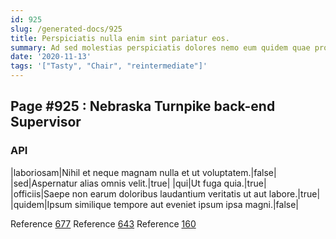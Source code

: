 ```yaml
---
id: 925
slug: /generated-docs/925
title: Perspiciatis nulla enim sint pariatur eos.
summary: Ad sed molestias perspiciatis dolores nemo eum quidem quae provident.
date: '2020-11-13'
tags: '["Tasty", "Chair", "reintermediate"]'
---
```

## Page #925 : Nebraska Turnpike back-end Supervisor
<Partial />

### API

|laboriosam|Nihil et neque magnam nulla et ut voluptatem.|false|
|sed|Aspernatur alias omnis velit.|true|
|qui|Ut fuga quia.|true|
|officiis|Saepe non earum doloribus laudantium veritatis ut aut labore.|true|
|quidem|Ipsum similique tempore aut eveniet ipsum ipsa magni.|false|

Reference [677](/generated-docs/677)
Reference [643](/generated-docs/643)
Reference [160](/generated-docs/160)



